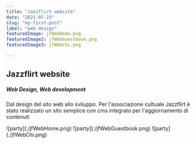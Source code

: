 ---
title: "Jazzflirt website"
date: "2021-07-23"
slug: "my-first-post"
label: "web design"
featuredImage: jfWebHome.png
featuredImage2: jfWebGuestbook.png
featuredImage3: jfWebChi.png

---

<div className="portfolioGrid">

<article>
<h1>Jazzflirt website</h1>
<h5>Web Design, Web development</h5>
<p>Dal design del sito web allo sviluppo. Per l'associazione cultuale Jazzflirt è stato realizzato un sito semplice con cms integrato per l'aggiornamento di contenuti</p>
</article>

<div className="galleryImg">
![party](./jfWebHome.png)
![party](./jfWebGuestbook.png)
![party](./jfWebChi.png)
</div>

</div>






